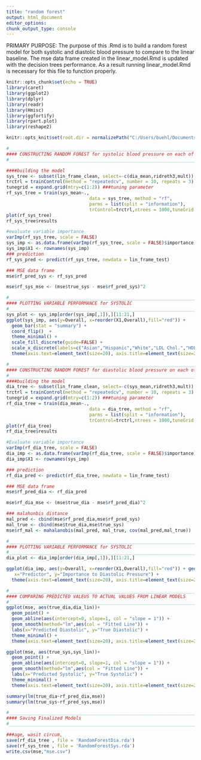 ---
title: "random forest"
output: html_document
editor_options: 
chunk_output_type: console
---

PRIMARY PURPOSE: 
The purpose of this .Rmd is to build a random forest model for both systolic and diastolic blood pressure to compare to the linear baseline. The mse data frame created in the linear_model.Rmd is updated with the decision trees performance. As a result running linear_model.Rmd is necessary for this file to function properly. 



```{r setup, include=FALSE}
knitr::opts_chunk$set(echo = TRUE)
library(caret) 
library(ggplot2)
library(dplyr)
library(readr)
library(Hmisc)
library(ggfortify)
library(rpart.plot)
library(reshape2)

knitr::opts_knit$set(root.dir = normalizePath("C:/Users/buehl/Documents/classes/senior-research"))
```


```{r}
#___________________________________________________________________________________________________
#### CONSTRUCTING RANDOM FOREST for systolic blood pressure on each of the clusters 
#___________________________________________________________________________________________________

####building the model
sys_tree <- subset(lin_frame_clean, select=-c(dia_mean,ridreth3,mult))
trctrl = trainControl(method = "repeatedcv", number = 10, repeats = 3)
tunegrid = expand.grid(mtry=c(1:2)) ###tuning parameter
rf_sys_tree = train(sys_mean~., 
                               data = sys_tree, method = "rf", 
                               parms = list(split = "information"), 
                               trControl=trctrl,ntrees = 1000,tuneGrid = tunegrid,importance=TRUE)
plot(rf_sys_tree)
rf_sys_tree$results

#evaluate variable importance
varImp(rf_sys_tree, scale = FALSE)
sys_imp <- as.data.frame(varImp(rf_sys_tree, scale = FALSE)$importance)
sys_imp$X1 <- rownames(sys_imp)
### prediction 
rf_sys_pred <- predict(rf_sys_tree, newdata = lin_frame_test)

### MSE data frame 
mse$rf_pred_sys <- rf_sys_pred

mse$rf_sys_mse <- (mse$true_sys - mse$rf_pred_sys)^2
```

```{r}
#___________________________________________________________________________________________________
#### PLOTTING VARIABLE PERFORMANCE for SYSTOLIC 
#___________________________________________________________________________________________________
sys_plot <- sys_imp[order(sys_imp[,1]),][11:21,]
ggplot(sys_imp, aes(y=Overall, x=reorder(X1,Overall),fill="red")) + 
  geom_bar(stat = "summary") + 
  coord_flip()  + 
  theme_minimal() + 
  scale_fill_discrete(guide=FALSE) + 
  scale_x_discrete(labels=c("Asian","Hispanic","White","LDL Chol.","HDL Chol.","Diabetes","Cholesterol","Black","Leg Circum.","Lower Arm Circum.","Gender","Glucose","Abdomin Circum.","Upper Arm Circum.", "Height","BMI","Hypertension Med.","Waist Circum.","Weight","Hypertension","Age")) +   labs(x="Predictor", y="Importance to Systolic Pressure") +
  theme(axis.text=element_text(size=20), axis.title=element_text(size=20)) 
```


```{r}
#___________________________________________________________________________________________________
#### CONSTRUCTING RANDOM FOREST for diastolic blood pressure on each of the clusters 
#___________________________________________________________________________________________________
####building the model 
dia_tree <- subset(lin_frame_clean, select=-c(sys_mean,ridreth3,mult))
trctrl = trainControl(method = "repeatedcv", number = 10, repeats = 3)
tunegrid = expand.grid(mtry=c(1:2)) ###tuning parameter
rf_dia_tree = train(dia_mean~., 
                               data = dia_tree, method = "rf", 
                               parms = list(split = "information"), 
                               trControl=trctrl,ntrees = 1000,tuneGrid = tunegrid,importance = TRUE)
plot(rf_dia_tree)
rf_dia_tree$results

#Evaluate variable importance
varImp(rf_dia_tree, scale = FALSE)
dia_imp <- as.data.frame(varImp(rf_dia_tree, scale = FALSE)$importance)
dia_imp$X1 <- rownames(sys_imp)

### prediction 
rf_dia_pred <- predict(rf_dia_tree, newdata = lin_frame_test)

### MSE data frame 
mse$rf_pred_dia <- rf_dia_pred

mse$rf_dia_mse <- (mse$true_dia - mse$rf_pred_dia)^2

### malahonbis distance 
mal_pred <- cbind(mse$rf_pred_dia,mse$rf_pred_sys)
mal_true <- cbind(mse$true_dia,mse$true_sys)
mse$rf_mal <- mahalanobis(mal_pred, mal_true, cov(mal_pred,mal_true))
```


```{r}
#___________________________________________________________________________________________________
#### PLOTTING VARIABLE PERFORMANCE for SYSTOLIC 
#___________________________________________________________________________________________________
dia_plot <- dia_imp[order(dia_imp[,1]),][11:21,]

ggplot(dia_imp, aes(y=Overall, x=reorder(X1,Overall),fill="red")) + geom_bar(stat = "summary") + coord_flip()  + theme_minimal() + scale_fill_discrete(guide=FALSE) + scale_x_discrete(labels=c("Black","Hispanic","White","HDL Chol.","Glucose","Diabetes","Gender","Hypertension Med.", "Asian","Leg Circum.","Lower Arm Circum.", "Hypertension","LDL Chol.","Height","Abdomin Circum.","Upper Arm Circum.","Cholesterol","BMI","Weight","Waist Circum.","Age")) + labs( 
   x="Predictor", y="Importance to Diastolic Pressure") +
  theme(axis.text=element_text(size=20), axis.title=element_text(size=20)) 


```

```{r}
#___________________________________________________________________________________________________
#### COMPARING PREDICTED VALEUS TO ACTUAL VALUES FROM LINEAR MODELS 
#___________________________________________________________________________________________________
ggplot(mse, aes(true_dia,dia_lin))+
  geom_point() + 
  geom_abline(aes(intercept=0, slope=1, col = "slope = 1")) + 
  geom_smooth(method="lm",aes(col = "Fitted Line")) +
  labs(x="Predicted Diastolic", y="True Diastolic") + 
  theme_minimal() +
  theme(axis.text=element_text(size=20), axis.title=element_text(size=20,face="bold"),legend.text=element_text(size=20)) 

ggplot(mse, aes(true_sys,sys_lin))+
  geom_point() + 
  geom_abline(aes(intercept=0, slope=1, col = "slope = 1")) + 
  geom_smooth(method="lm",aes(col = "Fitted Line")) +
  labs(x="Predicted Systolic", y="True Systolic") + 
  theme_minimal() +
  theme(axis.text=element_text(size=20), axis.title=element_text(size=20,face="bold"),legend.text=element_text(size=20)) 

summary(lm(true_dia~rf_pred_dia,mse))
summary(lm(true_sys~rf_pred_sys,mse))
```

```{r}
#___________________________________________________________________________________________________
#### Saving Finalized Models 
#___________________________________________________________________________________________________

###age, wasit circum, 
save(rf_dia_tree , file = 'RandomForestDia.rda')
save(rf_sys_tree , file = 'RandomForestSys.rda')
write.csv(mse,"mse.csv")
```


